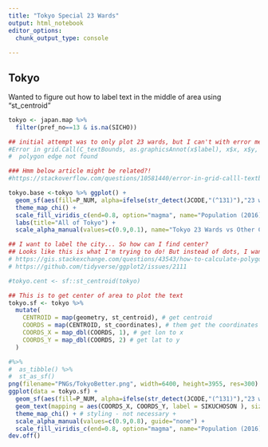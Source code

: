 ```yaml
---
title: "Tokyo Special 23 Wards"
output: html_notebook
editor_options: 
  chunk_output_type: console
  
---
```


## Tokyo

Wanted to figure out how to label text in the middle of area using "st_centroid"

```r

tokyo <- japan.map %>% 
  filter(pref_no==13 & is.na(SICHO))

## initial attempt was to only plot 23 wards, but I can't with error message
#Error in grid.Call(C_textBounds, as.graphicsAnnot(x$label), x$x, x$y,  : 
#  polygon edge not found

### Hmm below article might be related?!
#https://stackoverflow.com/questions/10581440/error-in-grid-calll-textbounds-as-graphicsannotxlabel-xx-xy-polygon

tokyo.base <-tokyo %>% ggplot() + 
  geom_sf(aes(fill=P_NUM, alpha=ifelse(str_detect(JCODE,"(^131)"),"23 wards","Other"))) +
  theme_map_chi() +
  scale_fill_viridis_c(end=0.8, option="magma", name="Population (2016)", label=comma) +
  labs(title="All of Tokyo") +
  scale_alpha_manual(values=c(0.9,0.1), name="Tokyo 23 Wards vs Other City")

## I want to label the city... So how can I find center?
## Looks like this is what I'm trying to do! But instead of dots, I want text... 
# https://gis.stackexchange.com/questions/43543/how-to-calculate-polygon-centroids-in-r-for-non-contiguous-shapes
# https://github.com/tidyverse/ggplot2/issues/2111 

#tokyo.cent <- sf::st_centroid(tokyo)

## This is to get center of area to plot the text
tokyo.sf <- tokyo %>%
  mutate(
    CENTROID = map(geometry, st_centroid), # get centroid
    COORDS = map(CENTROID, st_coordinates), # them get the coordinates out
    COORDS_X = map_dbl(COORDS, 1), # get lon to x
    COORDS_Y = map_dbl(COORDS, 2) # get lat to y
  ) 

#%>%
#  as_tibble() %>%
#  st_as_sf()
png(filename="PNGs/TokyoBetter.png", width=6400, height=3955, res=300)
ggplot(data = tokyo.sf) +
  geom_sf(aes(fill=P_NUM, alpha=ifelse(str_detect(JCODE,"(^131)"),"23 wards","Other"))) +
  geom_text(mapping = aes(COORDS_X, COORDS_Y, label = SIKUCHOSON ), size = 3, family="Osaka") +
  theme_map_chi() + # styling - not necessary +
  scale_alpha_manual(values=c(0.9,0.8), guide="none") +
  scale_fill_viridis_c(end=0.8, option="magma", name="Population (2016)", label=comma)
dev.off()

```


